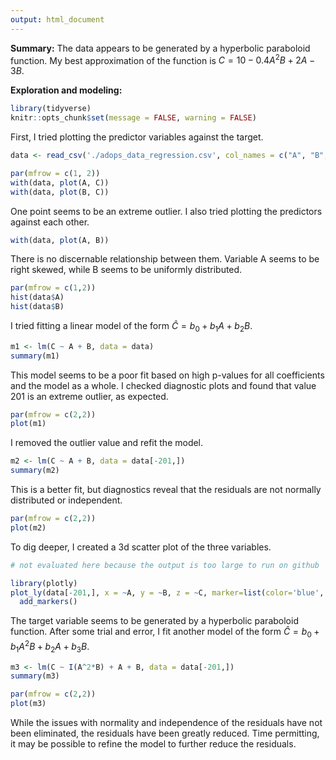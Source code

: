 ```yaml
---
output: html_document
---
```


**Summary:** The data appears to be generated by a hyperbolic paraboloid function. My best approximation of the function is $C = 10 - 0.4A^2B + 2A - 3B$.

**Exploration and modeling:**
```r
library(tidyverse)
knitr::opts_chunk$set(message = FALSE, warning = FALSE)
```

First, I tried plotting the predictor variables against the target.

```r
data <- read_csv('./adops_data_regression.csv', col_names = c("A", "B", "C"))

par(mfrow = c(1, 2))
with(data, plot(A, C))
with(data, plot(B, C))
```

One point seems to be an extreme outlier. I also tried plotting the predictors against each other.

```r
with(data, plot(A, B))
```

There is no discernable relationship between them. Variable A seems to be right skewed, while B seems to be uniformly distributed.

```r
par(mfrow = c(1,2))
hist(data$A)
hist(data$B)
```

I tried fitting a linear model of the form $\hat{C} = b_0 + b_1 A + b_2 B$.

```r
m1 <- lm(C ~ A + B, data = data)
summary(m1)
```

This model seems to be a poor fit based on high p-values for all coefficients and the model as a whole. I checked diagnostic plots and found that value 201 is an extreme outlier, as expected.

```r
par(mfrow = c(2,2))
plot(m1)
```

I removed the outlier value and refit the model.

```r
m2 <- lm(C ~ A + B, data = data[-201,])
summary(m2)
```

This is a better fit, but diagnostics reveal that the residuals are not normally distributed or independent.

```r
par(mfrow = c(2,2))
plot(m2)
```

To dig deeper, I created a 3d scatter plot of the three variables.

```r
# not evaluated here because the output is too large to run on github

library(plotly)
plot_ly(data[-201,], x = ~A, y = ~B, z = ~C, marker=list(color='blue', size=2)) %>%
  add_markers()
```

The target variable seems to be generated by a hyperbolic paraboloid function. After some trial and error, I fit another model of the form $\hat{C} = b_0 + b_1 A^2  B + b_2 A + b_3 B$.

```r
m3 <- lm(C ~ I(A^2*B) + A + B, data = data[-201,])
summary(m3)
```

```r
par(mfrow = c(2,2))
plot(m3)
```

While the issues with normality and independence of the residuals have not been eliminated, the residuals have been greatly reduced. Time permitting, it may be possible to refine the model to further reduce the residuals.